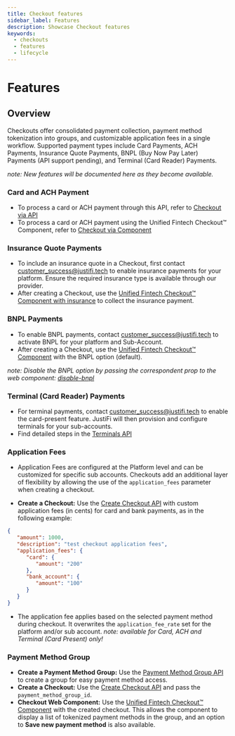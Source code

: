 ```yaml
---
title: Checkout features
sidebar_label: Features
description: Showcase Checkout features
keywords:
  - checkouts
  - features
  - lifecycle
---
```


# Features

## Overview

Checkouts offer consolidated payment collection,
payment method tokenization into groups,
and customizable application fees in a single workflow.
Supported payment types include Card Payments, ACH Payments,
Insurance Quote Payments, BNPL (Buy Now Pay Later) Payments (API support pending),
and Terminal (Card Reader) Payments.

_note: New features will be documented here as they become available._

### Card and ACH Payment

- To process a card or ACH payment through this API, refer to [Checkout via API](https://docs.justifi.tech/api-spec#tag/Checkout-via-API)
- To process a card or ACH payment using the Unified Fintech Checkout™ Component, refer to [Checkout via Component](https://docs.justifi.tech/api-spec#tag/Checkout-via-Component)

### Insurance Quote Payments

- To include an insurance quote in a Checkout, first contact [customer_success@justifi.tech](mailto:customer_success@justifi.tech)
  to enable insurance payments for your platform. Ensure the required insurance type is available through our provider.
- After creating a Checkout, use the [Unified Fintech Checkout™ Component with insurance](https://storybook.justifi.ai/?path=/story/payment-facilitation-unified-fintech-checkout%E2%84%A2--checkout-insurance)
  to collect the insurance payment.

### BNPL Payments

- To enable BNPL payments, contact [customer_success@justifi.tech](mailto:customer_success@justifi.tech)
  to activate BNPL for your platform and Sub-Account.
- After creating a Checkout, use the [Unified Fintech Checkout™ Component](https://storybook.justifi.ai/?path=/story/payment-facilitation-unified-fintech-checkout%E2%84%A2--example)
  with the BNPL option (default).

_note: Disable the BNPL option by passing the correspondent prop to the web component:
[disable-bnpl](https://storybook.justifi.ai/?path=/docs/payment-facilitation-unified-fintech-checkout%E2%84%A2--docs)_

### Terminal (Card Reader) Payments

- For terminal payments, contact [customer_success@justifi.tech](mailto:customer_success@justifi.tech)
  to enable the card-present feature. JustiFi will then provision and configure terminals for your sub-accounts.
- Find detailed steps in the [Terminals API](https://docs.justifi.tech/api-spec#tag/Terminals)

### Application Fees

- Application Fees are configured at the Platform level and can be customized for specific sub accounts.
  Checkouts add an additional layer of flexibility by allowing the use of the `application_fees` parameter
  when creating a checkout.

- **Create a Checkout:** Use the [Create Checkout API](https://docs.justifi.tech/api-spec#tag/Checkouts)
   with custom application fees (in cents) for card and bank payments, as in the following example:

```json
{
   "amount": 1000,
   "description": "test checkout application fees",
   "application_fees": {
      "card": {
         "amount": "200"
      },
      "bank_account": {
         "amount": "100"
      }
   }
}
```

- The application fee applies based on the selected payment method during checkout.
  It overwrites the `application_fee_rate` set for the platform and/or sub account.
  _note: available for Card, ACH and Terminal (Card Present) only!_

### Payment Method Group

- **Create a Payment Method Group:** Use the [Payment Method Group API](https://docs.justifi.tech/api-spec#tag/Payment-Method-Groups)
  to create a group for easy payment method access.
- **Create a Checkout:** Use the [Create Checkout API](https://docs.justifi.tech/api-spec#tag/Checkouts/operation/CreateCheckout)
  and pass the `payment_method_group_id`.
- **Checkout Web Component:** Use the [Unified Fintech Checkout™ Component](https://storybook.justifi.ai/?path=/docs/payment-facilitation-unified-fintech-checkout%E2%84%A2--docs)
  with the created checkout. This allows the component to display a list of tokenized payment methods
  in the group, and an option to **Save new payment method** is also available.

